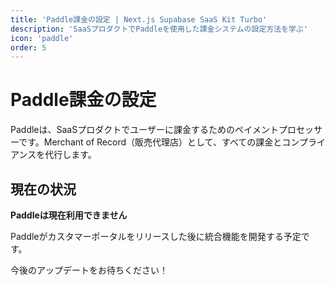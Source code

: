 ```yaml
---
title: 'Paddle課金の設定 | Next.js Supabase SaaS Kit Turbo'
description: 'SaaSプロダクトでPaddleを使用した課金システムの設定方法を学ぶ'
icon: 'paddle'
order: 5
---
```


# Paddle課金の設定

Paddleは、SaaSプロダクトでユーザーに課金するためのペイメントプロセッサーです。Merchant of Record（販売代理店）として、すべての課金とコンプライアンスを代行します。

## 現在の状況

**Paddleは現在利用できません**

Paddleがカスタマーポータルをリリースした後に統合機能を開発する予定です。

今後のアップデートをお待ちください！
